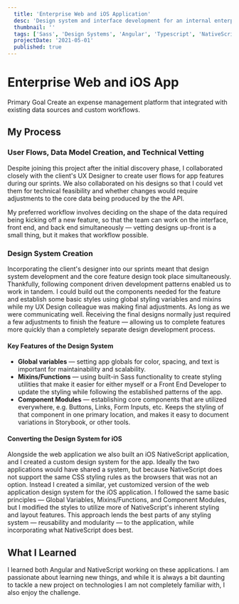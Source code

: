 ```yaml
---
  title: 'Enterprise Web and iOS Application'
  desc: 'Design system and interface development for an internal enterprise application'
  thumbnail: ''
  tags: ['Sass', 'Design Systems', 'Angular', 'Typescript', 'NativeScript']
  projectDate: '2021-05-01'
  published: true
---
```



# Enterprise Web and iOS App

<Label>Primary Goal</Label>
<Text>Create an expense management platform that integrated with existing data sources and custom workflows.</Text>

## My Process

### User Flows, Data Model Creation, and Technical Vetting

  Despite joining this project after the initial discovery phase, I collaborated closely with the client's UX Designer to create user flows for app features during our sprints. We also collaborated on his designs so that I could vet them for technical feasibility and whether changes would require adjustments to the core data being produced by the the API.

  My preferred workflow involves deciding on the shape of the data required being kicking off a new feature, so that the team can work on the interface, front end, and back end simultaneously — vetting designs up-front is a small thing, but it makes that workflow possible.

### Design System Creation

  Incorporating the client's designer into our sprints meant that design system development and the core feature design took place simultaneously.
  Thankfully, following component driven development patterns enabled us to work in tandem. I could build out the components needed for the feature and establish some basic styles using global styling variables and mixins while my UX Design colleague was making final adjustments. As long as we were communicating well. Receiving the final designs normally just required a few adjustments to finish the feature — allowing us to complete features more quickly than a completely separate design development process.

  #### Key Features of the Design System

   - **Global variables** — setting app globals for color, spacing, and text is important for maintainability and scalability.
   - **Mixins/Functions** — using built-in Sass functionality to create styling utilities that make it easier for either myself or a Front End Developer to update the styling while following the established patterns of the app.
   - **Component Modules** — establishing core components that are utilized everywhere, e.g. Buttons, Links, Form Inputs, etc. Keeps the styling of that component in one primary location, and makes it easy to document variations in Storybook, or other tools.

  #### Converting the Design System for iOS
  
  Alongside the web application we also built an iOS NativeScript application, and I created a custom design system for the app. Ideally the two applications would have shared a system, but because NativeScript does not support the same CSS styling rules as the browsers that was not an option. Instead I created a similar, yet customized version of the web application design system for the iOS application. I followed the same basic principles — Global Variables, Mixins/Functions, and Component Modules, but I modified the styles to utilize more of NativeScript's inherent styling and layout features. This approach lends the best parts of any styling system — reusability and modularity — to the application, while incorporating what NativeScript does best.

## What I Learned

  I learned both Angular and NativeScript working on these applications. I am passionate about learning new things, and while it is always a bit daunting to tackle a new project on technologies I am not completely familiar with, I also enjoy the challenge.
